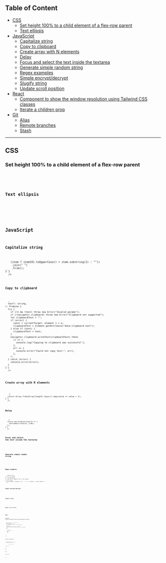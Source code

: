 ## Table of Content

- [CSS](#css)
  - [Set height 100% to a child element of a flex-row parent](#set-height-100-to-a-child-element-of-a-flex-row-parent)
  - [Text ellipsis](#text-ellipsis)
- [JavaScript](#javascript)
  - [Capitalize string](#capitalize-string)
  - [Copy to clipboard](#copy-to-clipboard)
  - [Create array with N elements](#create-array-with-n-elements)
  - [Delay](#delay)
  - [Focus and select the text inside the textarea](#focus-and-select-the-text-inside-the-textarea)
  - [Generate simple random string](#generate-simple-random-string)
  - [Regex examples](#regex-examples)
  - [Simple encrypt/decrypt](#simple-encrypt-decrypt)
  - [Slugify string](#slugify-string)
  - [Update scroll position](#update-scroll-position)
- [React](#react)
  - [Component to show the window resolution using Tailwind CSS classes](#component-to-show-the-window-resolution-using-tailwind-css-classes)
  - [Iterate a children prop](#iterate-a-children-prop)
- [Git](#git)
  - [Alias](#alias)
  - [Remote branches](#remote-branches)
  - [Stash](#stash)

---

## CSS

### Set height 100% to a child element of a flex-row parent

<Collapsible>
  <Code
    language="css"
    fileName="Set height 100% to a child element of flex-row parent"
    code={`.parent{
  align-items: stretch;
}
// or
.child{
  align-self: stretch;
}`}
  />
</Collapsible>

### Text ellipsis

<Collapsible>
  <Code
    language="css"
    fileName="Text ellipsis"
    code={`.ellipsis{
  text-overflow: ellipsis;
  white-space: nowrap;
  overflow: hidden;
}`}
  />
</Collapsible>

## JavaScript

### Capitalize string

<Collapsible>
  <Code
    language="typescript"
    fileName="Capitalize string"
    code={`function convertToCapitalLetter(str: string): string {
  return str
    .toLowerCase()
    .split(" ")
    .map(item => (item ? item[0].toUpperCase() + item.substring(1) : ""))
    .join(" ")
    .trim();
}`}
  />
</Collapsible>

### Copy to clipboard

<Collapsible>
  <Code
    language="typescript"
    fileName="Copy to clipboard"
    code={`async function copyToClipboard(
  e?: Record<string, any>,
  text?: string,
): Promise<any> {
  try {
    if (!e && !text) throw new Error("Invalid params");
    if (!navigator.clipboard) throw new Error("Clipboard not supported");
    let clipboardText = "";
    if (error) {
      const { currentTarget: element } = e;
      clipboardText = element.getAttribute("data-clipboard-text");
    } else if (text) {
      clipboardText = text;
    }
    navigator.clipboard.writeText(clipboardText).then(
      () => {
        console.log("Copying to clipboard was successful");
      },
      err => {
        console.error("Could not copy text:", err);
      },
    );
  } catch (error) {
    console.error(error);
  }
}`}
  />
</Collapsible>

### Create array with N elements

<Collapsible>
  <Code
    language="typescript"
    fileName="Create array with N elements"
    code={`function createArray(length: number): Array<number> {
  return Array.from(Array(length).keys()).map(value => value + 1);
}`}
  />
</Collapsible>

### Delay

<Collapsible>
  <Code
    language="typescript"
    fileName="Delay"
    code={`function delay(time: number): Promise<any> {
  return new Promise(resolve => {
    setTimeout(resolve, time);
  });
}`}
  />
</Collapsible>

### Focus and select the text inside the textarea

<Collapsible>
  <Code
    language="typescript"
    fileName="Delay"
    code={`const element = document.getElementById('my-textarea');
element.focus();
element.select();`}
  />
</Collapsible>

### Generate simple random string

<Collapsible>
  <Code
    language="javascript"
    fileName="Delay"
    code={`function makeSimpleRandomString(length) {
  let result = "";
  const characters = "ABCDEFGHIJKLMNOPQRSTUVWXYZabcdefghijklmnopqrstuvwxyz0123456789";
  const charactersLength = characters.length;
  for (var i = 0; i < length; i++) {
    result += characters.charAt(Math.floor(Math.random() * charactersLength));
  }
  return result;
}`}
  />
</Collapsible>

### Regex examples

<Collapsible>
  <Code
    language="javascript"
    fileName="Regex examples"
    code={`function escapeRegExp(text: string): string {
  return text.replace(/[-[\]{}()*+?.,\\^$|#\s]/g, "\\$&");
}
const replacement = "my";
"my string my string".replace(new RegExp(escapeRegExp(replacement), "g"), "your");
// output: "your string your string"
// -----
// /^(sm:|md:|lg:|xl:)?(tw-my-|tw-mx-|tw-mt-|tw-mb-)\d{1,2}$/
// ^ => starts with
// (x,y,z) => OR
// ? => optional
// /d{1,2} => numbers one or two digits
// $ => ends
"i have spaces".replace(/ /g, "-") => // output: "i-have-spaces"`}
  />
</Collapsible>

### Simple encrypt/decrypt

<Collapsible>
  <Code
    language="typescript"
    fileName="Simple encrypt/decrypt"
    code={`const { AES, enc } = require('crypto-js');
const { CRYPTO_KEY } = process.env;
function encrypt(str) {
  return AES.encrypt(str, CRYPTO_KEY).toString();
}
function decrypt(str) {
  const bytes = AES.decrypt(str, CRYPTO_KEY);
  return bytes.toString(enc.Utf8);
}`}
  />
</Collapsible>

### Slugify string

<Collapsible>
  <Code
    language="typescript"
    fileName="Slugify string"
    code={`function generateSlug(str: string): string {
  let result = str.replace(/^\s+|\s+$/g, "").toLowerCase();
  // remove accents, swap ñ for n, etc
  const FROM = "àáäâèéëêìíïîòóöôùúüûñç·/_,:;";
  const TO = "aaaaeeeeiiiioooouuuunc------";
  for (let i = 0, l = FROM.length; i < l; i += 1) {
    result = result.replace(new RegExp(FROM.charAt(i), "g"), TO.charAt(i));
  }
  result = result
    .replace(/[^a-z0-9 -]/g, "") // remove invalid chars
    .replace(/\s+/g, "-") // collapse whitespace and replace by -
    .replace(/-+/g, "-"); // collapse dashes
  return result;
}`}
  />
</Collapsible>

### Update scroll position

<Collapsible>
  <Code
    language="typescript"
    fileName="Update scroll position"
    code={`function scroll(position: number): void {
  document.getElementById("__next").scrollTop = position;
  document.documentElement.scrollTop = position;
  document.body.scrollTop = position;
  window.scroll({ top: position, behavior: "smooth" });
}`}
  />
</Collapsible>

## React

### Component to show the window resolution using Tailwind CSS classes

<Collapsible>
  <Code
    language="jsx"
    fileName="Component to show the window resolution using Tailwind CSS classes"
    code={`import { useState, useLayoutEffect } from 'react';
const WindowSize = () => {
  const [size, setSize] = useState([0, 0]);
  useLayoutEffect(() => {
    const updateSize = () => {
      setSize([window.innerWidth, window.innerHeight]);
    };
    updateSize();
    window.addEventListener('resize', updateSize);
    return () => window.removeEventListener('resize', updateSize);
  }, []);
  return (
    <div className="root">
      <span>{size.join('x')} | </span>
      <span className="inline-block sm:hidden">mobile</span>{' '}
      <span className="hidden sm:inline-block md:hidden">sm</span>{' '}
      <span className="hidden md:inline-block lg:hidden">md</span>{' '}
      <span className="hidden lg:inline-block">lg</span>
      <style jsx>
        {\`
          .root {
            background-color: rgba(0, 0, 0, 0.5);
            bottom: 0;
            color: white;
            font-weight: bold;
            left: 0;
            padding: 10px;
            position: fixed;
          }
        \`}
      </style>
    </div>
  );
};`}
  />
</Collapsible>

### Iterate a children prop

<Collapsible>
  <Code
    language="jsx"
    fileName="Iterate a children prop"
    code={`<ul>
  {React.Children.map(children, child => {
    if (child.props.myProp === 'x') {
      return (
        <li>
          <span className="tw-font-bold tw-mr-1">☑</span>
          <span className="tw-line-through tw-italic tw-opacity-75">
            {child.props.children}
          </span>
        </li>
      );
    }
    return child;
  })}
</ul>`}
  />
</Collapsible>

## Git

### Alias

<Collapsible>
  <Code
    language="bash"
    fileName="Alias"
    code={`# superlog
git config --global alias.superlog "log --graph --abbrev-commit --decorate --date=relative --format=format:'%C(bold blue)%h%C(reset) - %C(bold green)(%ar)%C(reset) %C(white)%s%C(reset) %C(dim white)- %an%C(reset)%C(bold yellow)%d%C(reset)' --all"
## alias with parameters
git config --global alias.pt-pull '!f() { git checkout development; git pull; git checkout task/PTRAK-$1; git pull; git merge development; }; f'`}
  />
</Collapsible>

### Remote branches

<Collapsible>
  <Code
    language="bash"
    fileName="Remote branches"
    code={`# show remote branches
git remote -v
## prune remote branches list
git remote update origin --prune`}
  />
</Collapsible>

### Stash

<Collapsible>
  <Code
    language="bash"
    fileName="Stash"
    code={`# Save a stash
git stash
## Restore all changes of the last stash
git stash apply
## Show all specific stash changes
git stash show stash@{0} -u
## Delete a specific stash
git stash drop -q stash@{0}
## Show all saved stashes
git stash list
## Restore all changes of a specific stash
git stash apply stash@{0}`}
  />
</Collapsible>
